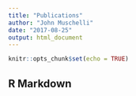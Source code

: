 ```yaml
---
title: "Publications"
author: "John Muschelli"
date: "2017-08-25"
output: html_document
---
```


```r
knitr::opts_chunk$set(echo = TRUE)
```

## R Markdown
